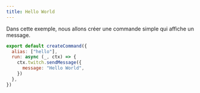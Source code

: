 ```yaml
---
title: Hello World
---
```


Dans cette exemple, nous allons créer une commande simple qui affiche un message.

```js
export default createCommand({
  alias: ["hello"],
  run: async (_, ctx) => {
    ctx.twitch.sendMessage({
      message: "Hello World",
    })
  },
})
```
